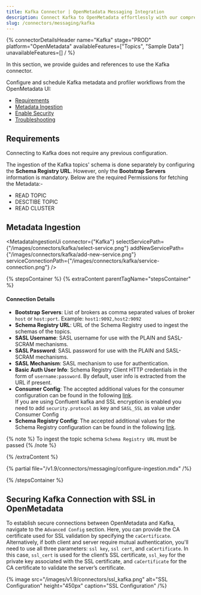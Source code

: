 ```yaml
---
title: Kafka Connector | OpenMetadata Messaging Integration
description: Connect Kafka to OpenMetadata effortlessly with our comprehensive connector guide. Set up messaging metadata ingestion, configuration, and monitoring in minutes.
slug: /connectors/messaging/kafka
---
```






{% connectorDetailsHeader
name="Kafka"
stage="PROD"
platform="OpenMetadata"
availableFeatures=["Topics", "Sample Data"]
unavailableFeatures=[]
/ %}

In this section, we provide guides and references to use the Kafka connector.

Configure and schedule Kafka metadata and profiler workflows from the OpenMetadata UI:

- [Requirements](#requirements)
- [Metadata Ingestion](#metadata-ingestion)
- [Enable Security](#securing-kafka-connection-with-ssl-in-openmetadata)
- [Troubleshooting](/connectors/messaging/kafka/troubleshooting)

<IngestionModeTiles yamlPath="/snippets/connectors/messaging/kafka/yaml" />

## Requirements

Connecting to Kafka does not require any previous configuration.

The ingestion of the Kafka topics' schema is done separately by configuring the **Schema Registry URL**. However, only the **Bootstrap Servers** information is mandatory. Below are the required Permissions for fetching the Metadata:-

- READ TOPIC 
- DESCTIBE TOPIC
- READ CLUSTER

## Metadata Ingestion

<MetadataIngestionUi connector={"Kafka"} selectServicePath={"/images/connectors/kafka/select-service.png"} addNewServicePath={"/images/connectors/kafka/add-new-service.png"} serviceConnectionPath={"/images/connectors/kafka/service-connection.png"} />

{% stepsContainer %}
{% extraContent parentTagName="stepsContainer" %}

#### Connection Details

- **Bootstrap Servers**: List of brokers as comma separated values of broker `host` or `host:port`. Example: `host1:9092,host2:9092`
- **Schema Registry URL**: URL of the Schema Registry used to ingest the schemas of the topics.
- **SASL Username**: SASL username for use with the PLAIN and SASL-SCRAM mechanisms.
- **SASL Password**: SASL password for use with the PLAIN and SASL-SCRAM mechanisms.
- **SASL Mechanism**: SASL mechanism to use for authentication.
- **Basic Auth User Info**: Schema Registry Client HTTP credentials in the form of `username:password`. By default, user info is extracted from the URL if present.
- **Consumer Config**: The accepted additional values for the consumer configuration can be found in the following [link](https://github.com/edenhill/librdkafka/blob/master/CONFIGURATION.mdx).  
If you are using Confluent kafka and SSL encryption is enabled you need to add `security.protocol` as key and `SASL_SSL` as value under Consumer Config
- **Schema Registry Config**: The accepted additional values for the Schema Registry configuration can be found in the following [link](https://docs.confluent.io/platform/current/clients/confluent-kafka-python/html/index.html#schemaregistryclient).

{% note %}
To ingest the topic schema `Schema Registry URL` must be passed
{% /note %}

{% /extraContent %}

<TestConnection />

{% partial file="/v1.9/connectors/messaging/configure-ingestion.mdx" /%}

<IngestionScheduleAndDeploy />

{% /stepsContainer %}

## Securing Kafka Connection with SSL in OpenMetadata

To establish secure connections between OpenMetadata and Kafka, navigate to the `Advanced Config` section. Here, you can provide the CA certificate used for SSL validation by specifying the `caCertificate`. Alternatively, if both client and server require mutual authentication, you'll need to use all three parameters: `ssl key`, `ssl cert`, and `caCertificate`. In this case, `ssl_cert` is used for the client’s SSL certificate, `ssl_key` for the private key associated with the SSL certificate, and `caCertificate` for the CA certificate to validate the server’s certificate.

  {% image
  src="/images/v1.9/connectors/ssl_kafka.png"
  alt="SSL Configuration"
  height="450px"
  caption="SSL Configuration" /%}

